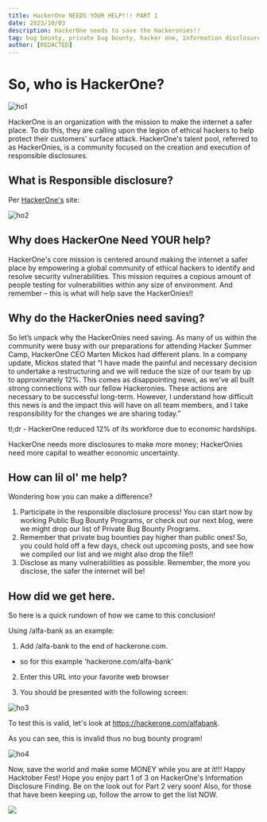 ```yaml
--- 
title: HackerOne NEEDS YOUR HELP!!! PART 1 
date: 2023/10/03
description: HackerOne needs to save the Hackeronies!!  
tag: bug bounty, private bug bounty, hacker one, information disclosure, Hack The Planet 
author: [REDACTED]
--- 
```


# So, who is HackerOne? 

<Image 
  src="/images/ho/ho1.png" 
  alt="ho1" 
  width={1315} 
  height={670} 
  priority 
  className="next-image" 
/> 

HackerOne is an organization with the mission to make the internet a safer place. To do this, they are calling upon the legion of ethical hackers to help protect their customers’ surface attack. HackerOne's talent pool, referred to as HackerOnies, is a community focused on the creation and execution of responsible disclosures.

## What is Responsible disclosure? 


Per [HackerOne's](https://www.hackerone.com/knowledge-center/why-you-need-responsible-disclosure-and-how-get-started) site:

<Image 
  src="/images/ho/ho2.png.jpeg" 
  alt="ho2" 
  width={800} 
  height={800} 
  priority 
  className="next-image" 
/> 

## Why does HackerOne Need YOUR help? 

HackerOne's core mission is centered around making the internet a safer place by empowering a global community of ethical hackers to identify and resolve security vulnerabilities. This mission requires a copious amount of people testing for vulnerabilities within any size of environment.
And remember – this is what will help save the HackerOnies!!

## Why do the HackerOnies need saving? 

So let’s unpack why the HackerOnies need saving. As many of us within the community were busy with our preparations for attending Hacker Summer Camp, HackerOne CEO Marten Mickos had different plans. 
In a company update, Mickos stated that “I have made the painful and necessary decision to undertake a restructuring and we will reduce the size of our team by up to approximately 12%. This comes as disappointing news, as we've all built strong connections with our fellow Hackeronies. These actions are necessary to be successful long-term. However, I understand how difficult this news is and the impact this will have on all team members, and I take responsibility for the changes we are sharing today.” 

tl;dr - HackerOne reduced 12% of its workforce due to economic hardships. 

HackerOne needs more disclosures to make more money; HackerOnies need more capital to weather economic uncertainty. 

## How can lil ol' me help? 

Wondering how you can make a difference?

1. Participate in the responsible disclosure process!  You can start now by working Public Bug Bounty Programs, or check out our next blog, were we might drop our list of Private Bug Bounty Programs.
2. Remember that private bug bounties pay higher than public ones!  So, you could hold off a few days, check out upcoming posts, and see how we compiled our list and we might also drop the file!!
3. Disclose as many vulnerabilities as possible. Remember, the more you disclose, the safer the internet will be!

## How did we get here.

So here is a quick rundown of how we came to this conclusion!

Using /alfa-bank as an example:

1. Add /alfa-bank to the end of hackerone.com.

 - so for this example 'hackerone.com/alfa-bank'

2. Enter this URL into your favorite web browser

3. You should be presented with the following screen:

<Image 
  src="/images/ho/ho3.png" 
  alt="ho3" 
  width={374} 
  height={459} 
  priority 
  className="next-image" 
/> 

To test this is valid, let's look at https://hackerone.com/alfabank. 

As you can see, this is invalid thus no bug bounty program! 

<Image 
  src="/images/ho/ho4.png" 
  alt="ho4" 
  width={355} 
  height={175} 
  priority 
  className="next-image" 
/> 

Now, save the world and make some MONEY while you are at it!!!  Happy Hacktober Fest!  Hope you enjoy part 1 of 3 on HackerOne's Information Disclosure Finding.  Be on the look out for Part 2 very soon!  Also, for those that have been keeping up, follow the arrow to get the list NOW.

<img src="https://media.giphy.com/media/LM94oqTmCLmJMPYPDF/giphy.gif"/> 
